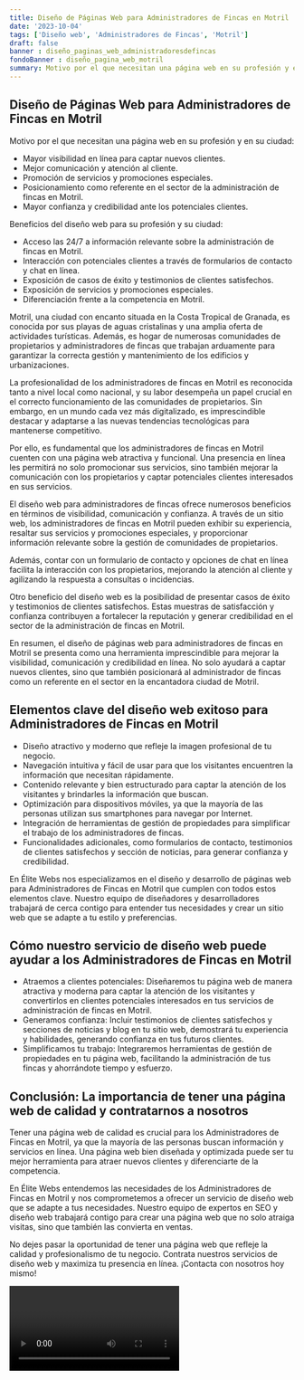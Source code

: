 ```yaml
---
title: Diseño de Páginas Web para Administradores de Fincas en Motril
date: '2023-10-04'
tags: ['Diseño web', 'Administradores de Fincas', 'Motril']
draft: false
banner : diseño_paginas_web_administradoresdefincas
fondoBanner : diseño_pagina_web_motril
summary: Motivo por el que necesitan una página web en su profesión y en su ciudad
---
```


## Diseño de Páginas Web para Administradores de Fincas en Motril

Motivo por el que necesitan una página web en su profesión y en su ciudad:

- Mayor visibilidad en línea para captar nuevos clientes.
- Mejor comunicación y atención al cliente.
- Promoción de servicios y promociones especiales.
- Posicionamiento como referente en el sector de la administración de fincas en Motril.
- Mayor confianza y credibilidad ante los potenciales clientes.

Beneficios del diseño web para su profesión y su ciudad:

- Acceso las 24/7 a información relevante sobre la administración de fincas en Motril.
- Interacción con potenciales clientes a través de formularios de contacto y chat en línea.
- Exposición de casos de éxito y testimonios de clientes satisfechos.
- Exposición de servicios y promociones especiales.
- Diferenciación frente a la competencia en Motril.

Motril, una ciudad con encanto situada en la Costa Tropical de Granada, es conocida por sus playas de aguas cristalinas y una amplia oferta de actividades turísticas. Además, es hogar de numerosas comunidades de propietarios y administradores de fincas que trabajan arduamente para garantizar la correcta gestión y mantenimiento de los edificios y urbanizaciones.

La profesionalidad de los administradores de fincas en Motril es reconocida tanto a nivel local como nacional, y su labor desempeña un papel crucial en el correcto funcionamiento de las comunidades de propietarios. Sin embargo, en un mundo cada vez más digitalizado, es imprescindible destacar y adaptarse a las nuevas tendencias tecnológicas para mantenerse competitivo.

Por ello, es fundamental que los administradores de fincas en Motril cuenten con una página web atractiva y funcional. Una presencia en línea les permitirá no solo promocionar sus servicios, sino también mejorar la comunicación con los propietarios y captar potenciales clientes interesados en sus servicios.

El diseño web para administradores de fincas ofrece numerosos beneficios en términos de visibilidad, comunicación y confianza. A través de un sitio web, los administradores de fincas en Motril pueden exhibir su experiencia, resaltar sus servicios y promociones especiales, y proporcionar información relevante sobre la gestión de comunidades de propietarios.

Además, contar con un formulario de contacto y opciones de chat en línea facilita la interacción con los propietarios, mejorando la atención al cliente y agilizando la respuesta a consultas o incidencias.

Otro beneficio del diseño web es la posibilidad de presentar casos de éxito y testimonios de clientes satisfechos. Estas muestras de satisfacción y confianza contribuyen a fortalecer la reputación y generar credibilidad en el sector de la administración de fincas en Motril.

En resumen, el diseño de páginas web para administradores de fincas en Motril se presenta como una herramienta imprescindible para mejorar la visibilidad, comunicación y credibilidad en línea. No solo ayudará a captar nuevos clientes, sino que también posicionará al administrador de fincas como un referente en el sector en la encantadora ciudad de Motril.

<GifSeo />

<Cta />

## Elementos clave del diseño web exitoso para Administradores de Fincas en Motril

- Diseño atractivo y moderno que refleje la imagen profesional de tu negocio.
- Navegación intuitiva y fácil de usar para que los visitantes encuentren la información que necesitan rápidamente.
- Contenido relevante y bien estructurado para captar la atención de los visitantes y brindarles la información que buscan.
- Optimización para dispositivos móviles, ya que la mayoría de las personas utilizan sus smartphones para navegar por Internet.
- Integración de herramientas de gestión de propiedades para simplificar el trabajo de los administradores de fincas.
- Funcionalidades adicionales, como formularios de contacto, testimonios de clientes satisfechos y sección de noticias, para generar confianza y credibilidad.

En Élite Webs nos especializamos en el diseño y desarrollo de páginas web para Administradores de Fincas en Motril que cumplen con todos estos elementos clave. Nuestro equipo de diseñadores y desarrolladores trabajará de cerca contigo para entender tus necesidades y crear un sitio web que se adapte a tu estilo y preferencias. 

## Cómo nuestro servicio de diseño web puede ayudar a los Administradores de Fincas en Motril

- Atraemos a clientes potenciales: Diseñaremos tu página web de manera atractiva y moderna para captar la atención de los visitantes y convertirlos en clientes potenciales interesados en tus servicios de administración de fincas en Motril.
- Generamos confianza: Incluir testimonios de clientes satisfechos y secciones de noticias y blog en tu sitio web, demostrará tu experiencia y habilidades, generando confianza en tus futuros clientes.
- Simplificamos tu trabajo: Integraremos herramientas de gestión de propiedades en tu página web, facilitando la administración de tus fincas y ahorrándote tiempo y esfuerzo.

## Conclusión: La importancia de tener una página web de calidad y contratarnos a nosotros

Tener una página web de calidad es crucial para los Administradores de Fincas en Motril, ya que la mayoría de las personas buscan información y servicios en línea. Una página web bien diseñada y optimizada puede ser tu mejor herramienta para atraer nuevos clientes y diferenciarte de la competencia.

En Élite Webs entendemos las necesidades de los Administradores de Fincas en Motril y nos comprometemos a ofrecer un servicio de diseño web que se adapte a tus necesidades. Nuestro equipo de expertos en SEO y diseño web trabajará contigo para crear una página web que no solo atraiga visitas, sino que también las convierta en ventas.

No dejes pasar la oportunidad de tener una página web que refleje la calidad y profesionalismo de tu negocio. Contrata nuestros servicios de diseño web y maximiza tu presencia en línea. ¡Contacta con nosotros hoy mismo!

<Video />

<CtaBot job='Administradores de Fincas' city='Motril'/>

<Gmaps query='Motril+españa+maps' />